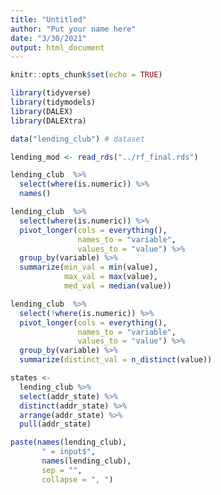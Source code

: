 ```yaml
---
title: "Untitled"
author: "Put your name here"
date: "3/30/2021"
output: html_document
---
```


```r
knitr::opts_chunk$set(echo = TRUE)
```

```r
library(tidyverse)
library(tidymodels)
library(DALEX)
library(DALEXtra)
```

```r
data("lending_club") # dataset

lending_mod <- read_rds("../rf_final.rds")
```


```r
lending_club  %>% 
  select(where(is.numeric)) %>% 
  names()
```


```r
lending_club  %>% 
  select(where(is.numeric)) %>% 
  pivot_longer(cols = everything(),
               names_to = "variable", 
               values_to = "value") %>% 
  group_by(variable) %>% 
  summarize(min_val = min(value),
            max_val = max(value),
            med_val = median(value))

```

```r
lending_club  %>% 
  select(!where(is.numeric)) %>% 
  pivot_longer(cols = everything(),
               names_to = "variable", 
               values_to = "value") %>% 
  group_by(variable) %>% 
  summarize(distinct_val = n_distinct(value))
```

```r
states <- 
  lending_club %>% 
  select(addr_state) %>% 
  distinct(addr_state) %>% 
  arrange(addr_state) %>% 
  pull(addr_state)
```

```r
paste(names(lending_club), 
       " = input$", 
       names(lending_club),
       sep = "",
       collapse = ", ")
```


